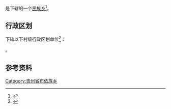 {{中国乡级行政区|52/01/12/203/000}}

'''{{PAGENAMEBASE}}'''是{{PRC admin/fullname|52/01/12/203/000|3}}下辖的一个[[民族乡|民族乡]]<ref>{{PRC admin/ref sgc|{{PRC admin/parent|52/01/12/203/000}}}}</ref>。

== 行政区划 ==
{{PAGENAMEBASE}}下辖以下村级行政区划单位<ref>{{PRC admin/ref sgc|52/01/12/203/000}}</ref>：

{{PRC admin/children|52/01/12/203/000}}。

== 参考资料 ==
{{reflist}}

{{贵州行政区划小作品}}
{{PRC admin/navcat|52/01/12/203/000}}
[[Category:贵州省布依族乡|Category:贵州省布依族乡]]